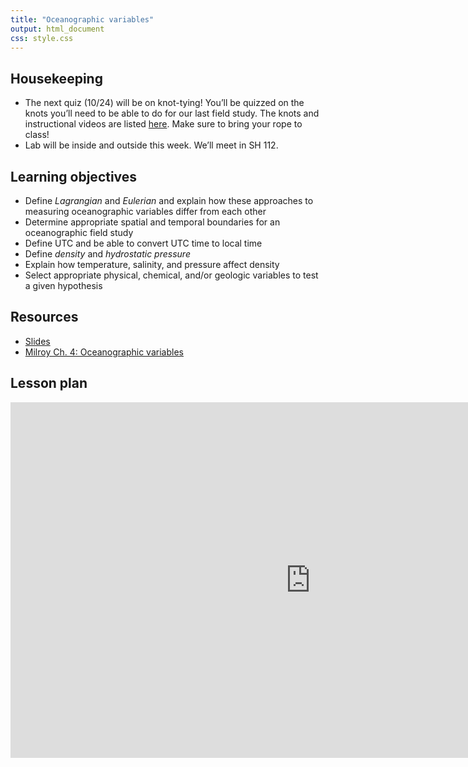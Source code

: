 ```yaml
---
title: "Oceanographic variables"
output: html_document
css: style.css
---
```

## Housekeeping

* The next quiz (10/24) will be on knot-tying! You'll be quizzed on the knots you'll need to be able to do for our last field study. The knots and instructional videos are listed [here](https://mrne392.github.io/assessment/knot-tying.html). Make sure to bring your rope to class!
* Lab will be inside and outside this week. We'll meet in SH 112.

## Learning objectives

* Define *Lagrangian* and *Eulerian* and explain how these approaches to measuring oceanographic variables differ from each other
* Determine appropriate spatial and temporal boundaries for an oceanographic field study
* Define UTC and be able to convert UTC time to local time
* Define *density* and *hydrostatic pressure*
* Explain how temperature, salinity, and pressure affect density
* Select appropriate physical, chemical, and/or geologic variables to test a given hypothesis

## Resources

* [Slides](https://docs.google.com/presentation/d/1cRkNcJbUjzz59q-NXI2OHHKcrRhgmeDWSBYT244uxfE)
* [Milroy Ch. 4: Oceanographic variables](https://mrne392.github.io/lesson-plans/readings/Milroy_Ch4.pdf)

## Lesson plan

<iframe src="https://docs.google.com/presentation/d/1cRkNcJbUjzz59q-NXI2OHHKcrRhgmeDWSBYT244uxfE/embed?start=false&loop=false&delayms=3000" frameborder="0" width="960" height="569" allowfullscreen="true" mozallowfullscreen="true" webkitallowfullscreen="true" data-external="1"></iframe>
